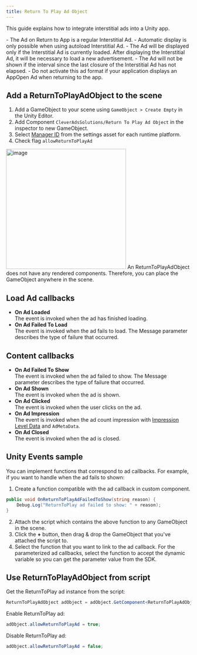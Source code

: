 ```yaml
---
title: Return To Play Ad Object
---
```



This guide explains how to integrate interstitial ads into a Unity app.    

<Warning>  
- The Ad on Return to App is a regular Interstitial Ad. 
- Automatic display is only possible when using autoload Interstitial Ad. 
- The Ad will be displayed only if the Interstitial Ad is currently loaded. After displaying the Interstitial Ad, it will be necessary to load a new advertisement.
- The Ad will not be shown if the interval since the last closure of the Interstitial Ad has not elapsed.
- Do not activate this ad format if your application displays an AppOpen Ad when returning to the app.
</Warning>

## Add a ReturnToPlayAdObject to the scene
1. Add a GameObject to your scene using `GameObject > Create Empty` in the Unity Editor.
2. Add Component `CleverAdsSolutions/Return To Play Ad Object` in the inspector to new GameObject.
3. Select [Manager ID](Unity/Configuring-SDK#manager-ids) from the settings asset for each runtime platform.
4. Check flag `allowReturnToPlayAd`

<Image width="327" alt="image" src="/assets/unity/Return-To-Play-Ad-Object-1.png" />

<Info>
An ReturnToPlayAdObject does not have any rendered components. Therefore, you can place the GameObject anywhere in the scene.
</Info>

## Load Ad callbacks
- **On Ad Loaded**  
The event is invoked when the ad has finished loading.
- **On Ad Failed To Load**  
The event is invoked when the ad fails to load. The Message parameter describes the type of failure that occurred.

## Content callbacks
- **On Ad Failed To Show**  
The event is invoked when the ad failed to show. The Message parameter describes the type of failure that occurred.
- **On Ad Shown**  
The event is invoked when the ad is shown.
- **On Ad Clicked**  
The event is invoked when the user clicks on the ad.
- **On Ad Impression**  
The event is invoked when the ad count impression with [Impression Level Data](Unity/Impression-Level-Data) and `AdMetaData`.
- **On Ad Closed**  
The event is invoked when the ad is closed.

## Unity Events sample
You can implement functions that correspond to ad callbacks. For example, if you want to handle when the ad fails to shown:
1. Create a function compatible with the ad callback in custom component.
```c#
public void OnReturnToPlayAdFailedToShow(string reason) {
    Debug.Log("ReturnToPlay ad failed to show: " + reason);
}
```
2. Attach the script which contains the above function to any GameObject in the scene.
3. Click the **+** button, then drag & drop the GameObject that you've attached the script to.
4. Select the function that you want to link to the ad callback. For the parameterized ad callbacks, select the function to accept the dynamic variable so you can get the parameter value from the SDK.

## Use ReturnToPlayAdObject from script
Get the ReturnToPlay ad instance from the script:
```c#
ReturnToPlayAdObject adObject = adObject.GetComponent<ReturnToPlayAdObject>();
```
Enable ReturnToPlay ad:
```c#
adObject.allowReturnToPlayAd = true;
```
Disable ReturnToPlay ad:
```c#
adObject.allowReturnToPlayAd = false;
```
